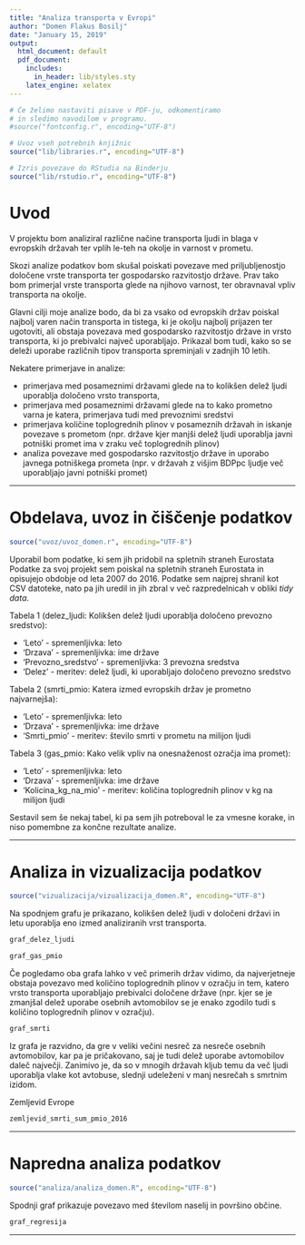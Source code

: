```yaml
---
title: "Analiza transporta v Evropi"
author: "Domen Flakus Bosilj"
date: "January 15, 2019"
output:
  html_document: default
  pdf_document:
    includes:
      in_header: lib/styles.sty
    latex_engine: xelatex
---
```


```r
# Če želimo nastaviti pisave v PDF-ju, odkomentiramo
# in sledimo navodilom v programu.
#source("fontconfig.r", encoding="UTF-8")

# Uvoz vseh potrebnih knjižnic
source("lib/libraries.r", encoding="UTF-8")
```

```r
# Izris povezave do RStudia na Binderju
source("lib/rstudio.r", encoding="UTF-8")
```

# Uvod

V projektu bom analiziral različne načine transporta ljudi in blaga v evropskih državah ter vplih le-teh na okolje in varnost v prometu.

Skozi analize podatkov bom skušal poiskati povezave med priljubljenostjo določene vrste transporta ter gospodarsko razvitostjo države. Prav tako bom primerjal vrste transporta glede na njihovo varnost, ter obravnaval vpliv transporta na okolje.

Glavni cilji moje analize bodo, da bi za vsako od evropskih držav poiskal najbolj varen način transporta in tistega, ki je okolju najbolj prijazen ter ugotoviti, ali obstaja povezava med gospodarsko razvitostjo države in vrsto transporta, ki jo prebivalci največ uporabljajo. Prikazal bom tudi, kako so se deleži uporabe različnih tipov transporta spreminjali v zadnjih 10 letih.

Nekatere primerjave in analize:

- primerjava med posameznimi državami glede na to kolikšen delež ljudi uporablja določeno vrsto transporta,
- primerjava med posameznimi državami glede na to kako prometno varna je katera, primerjava tudi med prevoznimi sredstvi
- primerjava količine toplogrednih plinov v posameznih državah in iskanje povezave s prometom (npr. države kjer manjši delež ljudi uporablja javni potniški promet ima v zraku več toplogrednih plinov)
- analiza povezave med gospodarsko razvitostjo države in uporabo javnega potniškega prometa (npr. v državah z višjim BDPpc ljudje več uporabljajo javni potniški promet)

***

# Obdelava, uvoz in čiščenje podatkov

```r
source("uvoz/uvoz_domen.r", encoding="UTF-8")
```

Uporabil bom podatke, ki sem jih pridobil na spletnih straneh Eurostata 
Podatke za svoj projekt sem poiskal na spletnih straneh Eurostata in opisujejo obdobje od leta 2007 do 2016. Podatke sem najprej shranil kot CSV datoteke, nato pa jih uredil in jih zbral v več razpredelnicah v obliki *tidy data*.

Tabela 1 (delez_ljudi: Kolikšen delež ljudi uporablja določeno prevozno sredstvo):

- 'Leto' - spremenljivka: leto
- 'Drzava' - spremenljivka: ime države
- 'Prevozno_sredstvo' - spremenljivka: 3 prevozna sredstva
- 'Delez' - meritev: delež ljudi, ki uporabljajo določeno prevozno sredstvo

Tabela 2 (smrti_pmio: Katera izmed evropskih držav je prometno najvarnejša):

- 'Leto' - spremenljivka: leto
- 'Drzava' - spremenljivka: ime države
- 'Smrti_pmio' - meritev: število smrti v prometu na milijon ljudi
  
Tabela 3 (gas_pmio: Kako velik vpliv na onesnaženost ozračja ima promet):

- 'Leto' - spremenljivka: leto
- 'Drzava' - spremenljivka: ime države
- 'Kolicina_kg_na_mio' - meritev: količina toplogrednih plinov v kg na milijon ljudi
  

Sestavil sem še nekaj tabel, ki pa sem jih potreboval le za vmesne korake, in niso pomembne za končne rezultate analize.


***

# Analiza in vizualizacija podatkov

```r
source("vizualizacija/vizualizacija_domen.R", encoding="UTF-8")
```


Na spodnjem grafu je prikazano, kolikšen delež ljudi v določeni državi in letu uporablja eno izmed analiziranih vrst transporta.

```r
graf_delez_ljudi
```

```r
graf_gas_pmio
```

Če pogledamo oba grafa lahko v več primerih držav vidimo, da najverjetneje obstaja povezavo med količino toplogrednih plinov v ozračju in tem, katero vrsto transporta uporabljajo prebivalci določene države (npr. kjer se je zmanjšal delež uporabe osebnih avtomobilov se je enako zgodilo tudi s količino toplogrednih plinov v ozračju).


```r
graf_smrti
```

Iz grafa je razvidno, da gre v veliki večini nesreč za nesreče osebnih avtomobilov, kar pa je pričakovano, saj je tudi delež uporabe avtomobilov daleč največji. Zanimivo je, da so v mnogih državah kljub temu da več ljudi uporablja vlake kot avtobuse, slednji udeleženi v manj nesrečah s smrtnim izidom.


Zemljevid Evrope

```r

zemljevid_smrti_sum_pmio_2016
```

***

# Napredna analiza podatkov

```r
source("analiza/analiza_domen.R", encoding="UTF-8")
```

Spodnji graf prikazuje povezavo med številom naselij in površino občine.

```r

graf_regresija
```

***

